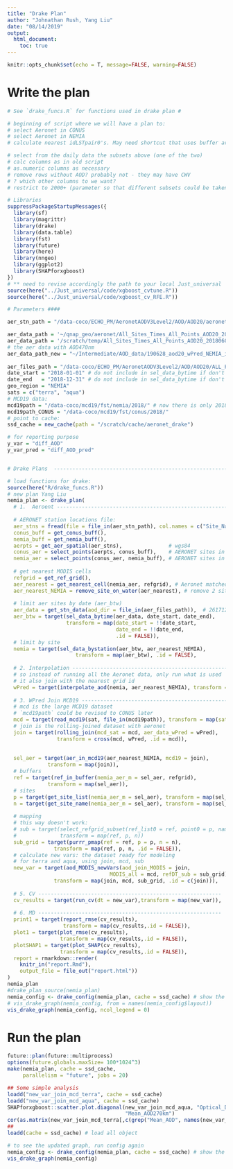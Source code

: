 ```yaml
---
title: "Drake Plan"
author: "Johnathan Rush, Yang Liu"
date: "08/14/2019"
output:
  html_document:
    toc: true
---
```

```r
knitr::opts_chunk$set(echo = T, message=FALSE, warning=FALSE)
```

# Write the plan

```r
# See `drake_funcs.R` for functions used in drake plan #

# beginning of script where we will have a plan to:
# select Aeronet in CONUS
# select Aeronet in NEMIA
# calculate nearest idLSTpair0's. May need shortcut that uses buffer around stations to reduce possibility set. 

# select from the daily data the subsets above (one of the two)
# calc columns as in old script
# as.numeric columns as necessary
# remove rows without AOD? probably not - they may have CWV
# ? which other columns to we want?
# restrict to 2000+ (parameter so that different subsets could be taken later)

# Libraries
suppressPackageStartupMessages({
  library(sf)
  library(magrittr)
  library(drake)
  library(data.table)
  library(fst)
  library(future)
  library(here)
  library(nngeo)
  library(ggplot2)
  library(SHAPforxgboost)
})
# ** need to revise accordingly the path to your local Just_universal
source(here("../Just_universal/code/xgboost_cvtune.R"))
source(here("../Just_universal/code/xgboost_cv_RFE.R"))

# Parameters ####

aer_stn_path = "/data-coco/ECHO_PM/AeronetAODV3Level2/AOD/AOD20/aeronet_locations_v3.txt"

aer_data_path = '~/qnap_geo/aeronet/All_Sites_Times_All_Points_AOD20_20180603.dat'
aer_data_path = '/scratch/temp/All_Sites_Times_All_Points_AOD20_20180603.dat' # don't have time to play with Ethernet all day
# the aer data with AOD470nm
aer_data_path_new = "~/Intermediate/AOD_data/190628_aod20_wPred_NEMIA_idLST.fst"
  
aer_files_path = "/data-coco/ECHO_PM/AeronetAODV3Level2/AOD/AOD20/ALL_POINTS/"
date_start = "2018-01-01" # do not include in sel_data_bytime if don't want to limit
date_end   = "2018-12-31" # do not include in sel_data_bytime if don't want to limit
geo_region = "NEMIA"
sats = c("terra", "aqua")
# MCD19 data: 
mcd19path = "/data-coco/mcd19/fst/nemia/2018/" # now there is only 2018 data 
mcd19path_CONUS = "/data-coco/mcd19/fst/conus/2018/"
# point to cache: 
ssd_cache = new_cache(path = "/scratch/cache/aeronet_drake") 

# for reporting purpose
y_var = "diff_AOD"
y_var_pred = "diff_AOD_pred"


# Drake Plans  ------------------------------------------------------------

# load functions for drake: 
source(here("R/drake_funcs.R"))
# new plan Yang Liu
nemia_plan <- drake_plan(
  # 1.  Aeroent ---------------------------------------------------------------------
  
  # AERONET station locations file: 
  aer_stns = fread(file = file_in(aer_stn_path), col.names = c("Site_Name", "lon", "lat", "elevm")),
  conus_buff = get_conus_buff(),
  nemia_buff = get_nemia_buff(),
  aerpts = get_aer_spatial(aer_stns),               # wgs84
  conus_aer = select_points(aerpts, conus_buff),    # AERONET sites in CONUS as points
  nemia_aer = select_points(conus_aer, nemia_buff), # AERONET sites in NEMIA as points
  
  # get nearest MODIS cells 
  refgrid = get_ref_grid(),
  aer_nearest = get_nearest_cell(nemia_aer, refgrid), # Aeronet matched to grid, 174x4
  aer_nearest_NEMIA = remove_site_on_water(aer_nearest), # remove 2 sites 
  
  # limit aer sites by date (aer_btw)
  aer_data = get_stn_data(aod_dir = file_in(aer_files_path)),  # 26171206x56, 11G
  aer_btw = target(sel_data_bytime(aer_data, date_start, date_end),
                   transform = map(date_start = !!date_start, 
                                   date_end = !!date_end,
                                   .id = FALSE)),
  # limit by site 
  nemia = target(sel_data_bystation(aer_btw, aer_nearest_NEMIA),
                      transform = map(aer_btw), .id = FALSE),
  
  # 2. Interpolation -----------------------------------------------------------
  # so instead of running all the Aeronet data, only run what is used
  # it also join with the nearest grid id 
  wPred = target(interpolate_aod(nemia, aer_nearest_NEMIA), transform = map(nemia)),
  
  # 3. WPred Join MCD19 -----------------------------------------------------------
  # mcd is the large MCD19 dataset 
  # `mcd19path` could be revised to CONUS later 
  mcd = target(read_mcd19(sat, file_in(mcd19path)), transform = map(sat = c("terra", "aqua"))),
  # join is the rolling-joined dataset with aeronet
  join = target(rolling_join(mcd_sat = mcd, aer_data_wPred = wPred),
                transform = cross(mcd, wPred, .id = mcd)),
  
  
  sel_aer = target(aer_in_mcd19(aer_nearest_NEMIA, mcd19 = join),
             transform = map(join)),
  # buffers 
  ref = target(ref_in_buffer(nemia_aer_m = sel_aer, refgrid),
             transform = map(sel_aer)),
  # sites
  p = target(get_site_list(nemia_aer_m = sel_aer), transform = map(sel_aer)),
  n = target(get_site_name(nemia_aer_m = sel_aer), transform = map(sel_aer)),
 
  # mapping 
  # this way doesn't work:
  # sub = target(select_refgrid_subset(ref_list0 = ref, point0 = p, name0 = n),
  #              transform = map(ref, p, n))
  sub_grid = target(purrr_pmap(ref = ref, p = p, n = n),
               transform = map(ref, p, n, .id = FALSE)),
  # calculate new vars: the dataset ready for modeling 
  # for terra and aqua, using join, mcd, sub 
  new_var = target(aod_MODIS_newVars(aod_join_MODIS = join, 
                                 MODIS_all = mcd, refDT_sub = sub_grid),
               transform = map(join, mcd, sub_grid, .id = c(join))),
  
  # 5. CV -----------------------------------------------------------
  cv_results = target(run_cv(dt = new_var),transform = map(new_var)),
  
  # 6. MD -----------------------------------------------------------
  print1 = target(report_rmse(cv_results),
                  transform = map(cv_results,.id = FALSE)),
  plot1 = target(plot_rmse(cv_results),
                 transform = map(cv_results,.id = FALSE)),
  plotSHAP1 = target(plot_SHAP(cv_results),
                 transform = map(cv_results,.id = FALSE)),
  report = rmarkdown::render(
    knitr_in("report.Rmd"),
    output_file = file_out("report.html"))
)
nemia_plan
#drake_plan_source(nemia_plan)
nemia_config <- drake_config(nemia_plan, cache = ssd_cache) # show the dependency
# vis_drake_graph(nemia_config, from = names(nemia_config$layout))
vis_drake_graph(nemia_config, ncol_legend = 0)

```

# Run the plan 

```r

future::plan(future::multiprocess)
options(future.globals.maxSize= 100*1024^3) 
make(nemia_plan, cache = ssd_cache,
     parallelism = "future", jobs = 20)

## Some simple analysis 
loadd("new_var_join_mcd_terra", cache = ssd_cache)
loadd("new_var_join_mcd_aqua", cache = ssd_cache)
SHAPforxgboost::scatter.plot.diagonal(new_var_join_mcd_aqua, "Optical_Depth_047",
                                      "Mean_AOD270km")
cor(as.matrix(new_var_join_mcd_terra[,c(grep("Mean_AOD", names(new_var_join_mcd_terra), value = T), "AOD_470nm"), with = F]))
## 
loadd(cache = ssd_cache) # load all object 

# to see the updated graph, run config again
nemia_config <- drake_config(nemia_plan, cache = ssd_cache) # show the dependency
vis_drake_graph(nemia_config)

```
